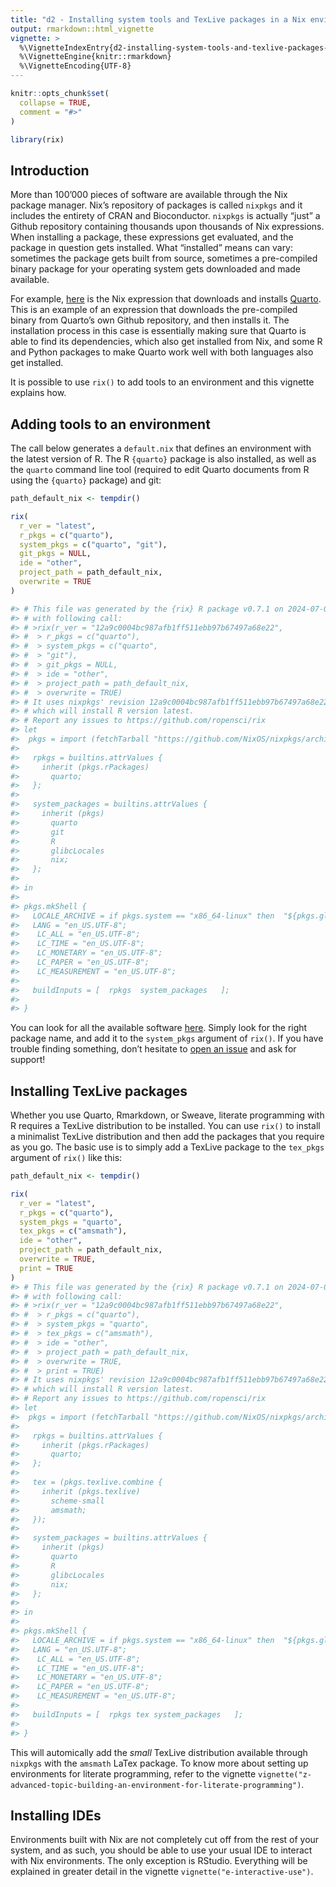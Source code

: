 ```yaml
---
title: "d2 - Installing system tools and TexLive packages in a Nix environment"
output: rmarkdown::html_vignette
vignette: >
  %\VignetteIndexEntry{d2-installing-system-tools-and-texlive-packages-in-a-nix-environment}
  %\VignetteEngine{knitr::rmarkdown}
  %\VignetteEncoding{UTF-8}
---
```


```r
knitr::opts_chunk$set(
  collapse = TRUE,
  comment = "#>"
)
```

```r
library(rix)
```

## Introduction

More than 100'000 pieces of software are available through the Nix package
manager. Nix’s repository of packages is called `nixpkgs` and it includes the
entirety of CRAN and Bioconductor. `nixpkgs` is actually "just" a Github
repository containing thousands upon thousands of Nix expressions. When
installing a package, these expressions get evaluated, and the package in
question gets installed. What "installed" means can vary: sometimes the package
gets built from source, sometimes a pre-compiled binary package for your
operating system gets downloaded and made available.

For example,
[here](https://github.com/NixOS/nixpkgs/blob/dce218f4f35440622d2056f93ddc335351763bb4/pkgs/development/libraries/quarto/default.nix)
is the Nix expression that downloads and installs [Quarto](https://quarto.org/).
This is an example of an expression that downloads the pre-compiled
binary from Quarto’s own Github repository, and then installs it. The
installation process in this case is essentially making sure that Quarto is able
to find its dependencies, which also get installed from Nix, and some R and
Python packages to make Quarto work well with both languages also get installed.

It is possible to use `rix()` to add tools to an environment and this vignette
explains how.


## Adding tools to an environment

The call below generates a `default.nix` that defines an environment with the
latest version of R. The R `{quarto}` package is also installed, as well as the
`quarto` command line tool (required to edit Quarto documents from R using the
`{quarto}` package) and git:

```r
path_default_nix <- tempdir()

rix(
  r_ver = "latest",
  r_pkgs = c("quarto"),
  system_pkgs = c("quarto", "git"),
  git_pkgs = NULL,
  ide = "other",
  project_path = path_default_nix,
  overwrite = TRUE
)
```

```r
#> # This file was generated by the {rix} R package v0.7.1 on 2024-07-01
#> # with following call:
#> # >rix(r_ver = "12a9c0004bc987afb1ff511ebb97b67497a68e22",
#> #  > r_pkgs = c("quarto"),
#> #  > system_pkgs = c("quarto",
#> #  > "git"),
#> #  > git_pkgs = NULL,
#> #  > ide = "other",
#> #  > project_path = path_default_nix,
#> #  > overwrite = TRUE)
#> # It uses nixpkgs' revision 12a9c0004bc987afb1ff511ebb97b67497a68e22 for reproducibility purposes
#> # which will install R version latest.
#> # Report any issues to https://github.com/ropensci/rix
#> let
#>  pkgs = import (fetchTarball "https://github.com/NixOS/nixpkgs/archive/12a9c0004bc987afb1ff511ebb97b67497a68e22.tar.gz") {};
#>
#>   rpkgs = builtins.attrValues {
#>     inherit (pkgs.rPackages)
#>       quarto;
#>   };
#>
#>   system_packages = builtins.attrValues {
#>     inherit (pkgs)
#>       quarto
#>       git
#>       R
#>       glibcLocales
#>       nix;
#>   };
#>
#> in
#>
#> pkgs.mkShell {
#>   LOCALE_ARCHIVE = if pkgs.system == "x86_64-linux" then  "${pkgs.glibcLocales}/lib/locale/locale-archive" else "";
#>   LANG = "en_US.UTF-8";
#>    LC_ALL = "en_US.UTF-8";
#>    LC_TIME = "en_US.UTF-8";
#>    LC_MONETARY = "en_US.UTF-8";
#>    LC_PAPER = "en_US.UTF-8";
#>    LC_MEASUREMENT = "en_US.UTF-8";
#>
#>   buildInputs = [  rpkgs  system_packages   ];
#>
#> }
```

You can look for all the available software
[here](https://search.nixos.org/packages?channel=unstable&from=0&size=50&sort=relevance&type=packages&query=).
Simply look for the right package name, and add it to the `system_pkgs` argument
of `rix()`. If you have trouble finding something, don’t hesitate to 
[open an issue ](https://github.com/ropensci/rix/issues) and ask for support!

## Installing TexLive packages

Whether you use Quarto, Rmarkdown, or Sweave, literate programming with R
requires a TexLive distribution to be installed. You can use `rix()` to install
a minimalist TexLive distribution and then add the packages that you require as
you go. The basic use is to simply add a TexLive package to the `tex_pkgs`
argument of `rix()` like this:

```r
path_default_nix <- tempdir()

rix(
  r_ver = "latest",
  r_pkgs = c("quarto"),
  system_pkgs = "quarto",
  tex_pkgs = c("amsmath"),
  ide = "other",
  project_path = path_default_nix,
  overwrite = TRUE,
  print = TRUE
)
#> # This file was generated by the {rix} R package v0.7.1 on 2024-07-01
#> # with following call:
#> # >rix(r_ver = "12a9c0004bc987afb1ff511ebb97b67497a68e22",
#> #  > r_pkgs = c("quarto"),
#> #  > system_pkgs = "quarto",
#> #  > tex_pkgs = c("amsmath"),
#> #  > ide = "other",
#> #  > project_path = path_default_nix,
#> #  > overwrite = TRUE,
#> #  > print = TRUE)
#> # It uses nixpkgs' revision 12a9c0004bc987afb1ff511ebb97b67497a68e22 for reproducibility purposes
#> # which will install R version latest.
#> # Report any issues to https://github.com/ropensci/rix
#> let
#>  pkgs = import (fetchTarball "https://github.com/NixOS/nixpkgs/archive/12a9c0004bc987afb1ff511ebb97b67497a68e22.tar.gz") {};
#>
#>   rpkgs = builtins.attrValues {
#>     inherit (pkgs.rPackages)
#>       quarto;
#>   };
#>
#>   tex = (pkgs.texlive.combine {
#>     inherit (pkgs.texlive)
#>       scheme-small
#>       amsmath;
#>   });
#>
#>   system_packages = builtins.attrValues {
#>     inherit (pkgs)
#>       quarto
#>       R
#>       glibcLocales
#>       nix;
#>   };
#>
#> in
#>
#> pkgs.mkShell {
#>   LOCALE_ARCHIVE = if pkgs.system == "x86_64-linux" then  "${pkgs.glibcLocales}/lib/locale/locale-archive" else "";
#>   LANG = "en_US.UTF-8";
#>    LC_ALL = "en_US.UTF-8";
#>    LC_TIME = "en_US.UTF-8";
#>    LC_MONETARY = "en_US.UTF-8";
#>    LC_PAPER = "en_US.UTF-8";
#>    LC_MEASUREMENT = "en_US.UTF-8";
#>
#>   buildInputs = [  rpkgs tex system_packages   ];
#>
#> }
```

This will automically add the *small* TexLive distribution available through
`nixpkgs` with the `amsmath` LaTex package. To know more about setting up
environments for literate programming, refer to the vignette
`vignette("z-advanced-topic-building-an-environment-for-literate-programming")`.

## Installing IDEs

Environments built with Nix are not completely cut off from the rest of your
system, and as such, you should be able to use your usual IDE to interact with
Nix environments. The only exception is RStudio. Everything will be explained in
greater detail in the vignette `vignette("e-interactive-use")`.

